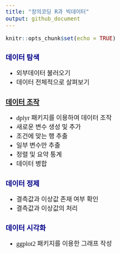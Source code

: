 ```yaml
---
title: "창의코딩 R과 빅데이터"
output: github_document
---
```


<style type="text/css">
body{ /* Normal  */
  font-family: 함초롬돋움;
  font-size: 20px;
}
h1 { /* Header 1 */
  font-size: 30px;
  font-weight:bold;
  color: DarkBlue;
}

h2 { /* Header 2 */
  font-size: 22px;
  font-weight:bold;
  color: DarkBlue;
}
</style>

```r
knitr::opts_chunk$set(echo = TRUE)
```


## 데이터 탐색
* 외부데이터 불러오기
* 데이터 전체적으로 살펴보기 

## [데이터 조작](https://hallym-creativecoding.github.io/R_BigData/manipulation)
* dplyr 패키지를 이용하여 데이터 조작
* 새로운 변수 생성 및 추가
* 조건에 맞는 행 추출 
* 일부 변수만 추출
* 정렬 및 요약 통계
* 데이터 병합   

## 데이터 정제
* 결측값과 이상값 존재 여부 확인
* 결측값과 이상값의 처리

## 데이터 시각화
* ggplot2 패키지를 이용한 그래프 작성